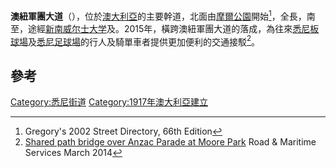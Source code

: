 {{Infobox street
| name_sign_type = Australia
| road_name    = 澳紐軍團大道
| location     = [[新南威爾士州|新南威爾士州]]
| type         = 道路
| image        = Kingsford.jpg
| caption      = 
| length       = 13
| direction_b  = 北
| direction_a  = 南
| end_b        = [[摩爾公園|摩爾公園]]
| end_a        = {{le|拉彼魯茲|La Perouse, New South Wales}}
| est          = 1917年
| through      = {{le|肯辛頓 (新南威爾士州)|Kensington, New South Wales|肯辛頓}}、{{le|金斯福德 (新南威爾士州)|Kingsford, New South Wales|金斯福德}}、{{le|馬魯布拉 (新南威爾士州)|Maroubra, New South Wales|馬魯布拉}}、{{le|馬特拉維爾 (新南威爾士州)|Matraville, New South Wales|馬特拉維爾}}、{{le|馬拉巴爾 (新南威爾士州)|Malabar, New South Wales|馬拉巴爾}}、{{le|奇夫利 (新南威爾士州)|Chifley, New South Wales|奇夫利}}、{{le|小灣 (新南威爾士州)|Little Bay, New South Wales|小灣}}
}}
'''澳紐軍團大道'''（{{lang-en|Anzac Parade}}），位於[[澳大利亞|澳大利亞]]{{le|悉尼東南部|South-Eastern Sydney}}的主要幹道，北面由[[摩爾公園|摩爾公園]]開始<ref>Gregory's 2002 Street Directory, 66th Edition</ref>，全長{{convert|13|km}}，南至{{le|拉彼魯茲|La Perouse, New South Wales}}，途經[[新南威尔士大学|新南威尔士大学]]及{{le|國立戲劇藝術學院|National Institute of Dramatic Art}}。2015年，橫跨澳紐軍團大道的{{le|阿爾伯特科特橋|Albert Cotter Bridge}}落成，為往來[[悉尼板球場|悉尼板球場]]及[[悉尼足球場|悉尼足球場]]的行人及騎單車者提供更加便利的交通接駁<ref>[https://web.archive.org/web/20150320023943/http://www.rms.nsw.gov.au/documents/projects/sydney-south/pathway-over-anzac-parade/anzac-parade-comm-update-mar2014.pdf Shared path bridge over Anzac Parade at Moore Park] Road & Maritime Services March 2014</ref>。

== 參考 ==
{{reflist}}

[[Category:悉尼街道|Category:悉尼街道]]
[[Category:1917年澳大利亞建立|Category:1917年澳大利亞建立]]